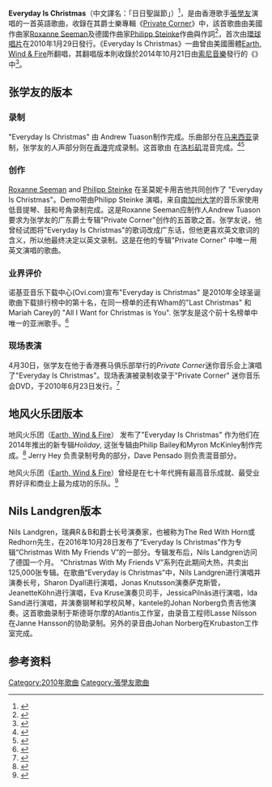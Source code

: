 {{Infobox single
| Name        = Everyday Is Christmas
| Artist      = [[張學友|張學友]]
| Album       = [[Private_Corner|Private Corner]]
<!-- 注释出：| Cover = Privatecorner.jpg -->
| B-side      = 
| Released    = {{Start date|2010|1|29}}
| Recorded    = {{Start date|2009|6}}–{{Start date|2009|8|}}<br/> iMusic Workshop錄音室 位於[[香港|香港]][[南區_(香港)|南區]][[黃竹坑|黃竹坑]]<br/>Peter Mixman錄音室 位於 [[吉隆坡|吉隆坡]]，[[馬來西亞|馬來西亞]]
| Format      = [[CD|CD]]，玻璃CD,[[黑膠唱片|黑膠唱片]]
| Genre       = [[爵士樂|爵士樂]], [[英文流行音樂|英文流行音樂]]
| Length      = {{Duration|m=4|s=55}}
| Label       = [[環球唱片|環球唱片]]（發行）, Ioi Limited（製作）
| Writer      = [[Roxanne_Seeman|Roxanne Seeman]] /[[Philipp_Steinke|Philipp Steinke]]
| Producer    = [[杜自持|杜自持]]、張學友
| Last single = 
| This single = 
| Next single = 
| Misc = 
}}
'''Everyday Is Christmas'''（中文譯名：「日日聖誕節」）<ref>{{cite web|title=Jacky Cheung - Everyday is Christmas|url=http://www.allmusic.com/song/everyday-is-christmas-mt0047425094|website=AllMusix|accessdate=2015-02-13|archive-date=2019-10-16|archive-url=https://web.archive.org/web/20191016133719/https://www.allmusic.com/search/songs/everyday+is+christmas|dead-url=no}}</ref>，是由香港歌手[[張學友|張學友]]演唱的一首英語歌曲，收錄在其爵士樂專輯《[[Private_Corner|Private Corner]]》中，該首歌曲由美國作曲家[[洛珊·西門|Roxanne Seeman]]及德國作曲家[[Philipp_Steinke|Philipp Steinke]]作曲與作詞<ref>{{cite web|title=Jacky Cheung - Private Corner Mini Concert|url=http://www.allmusic.com/album/private-corner-mini-concert-mw0002412250|website=AllMusic|accessdate=2015-02-13|archive-date=2013-01-16|archive-url=https://web.archive.org/web/20130116034207/https://www.allmusic.com/album/private-corner-mini-concert-mw0002412250|dead-url=no}}</ref>，首次由[[環球唱片|環球唱片]]在2010年1月29日發行。《Everyday Is Christmas》一曲曾由美國團體[[球風火|Earth, Wind & Fire]]所翻唱，其翻唱版本則收錄於2014年10月21日由[[索尼音樂|索尼音樂]]發行的《{{link-en|Holiday (球風火專輯)|Holiday (Earth, Wind & Fire album)|Holiday}}》中<ref>{{cite web|title=Exclusive: Earth, Wind & Fire to Release First Holiday Album|url=http://www.billboard.com/articles/news/6266751/earth-wind-fire-holiday-album-release-date|website=Billboard.com|accessdate=2015-02-13|archive-date=2015-01-04|archive-url=https://web.archive.org/web/20150104160828/http://www.billboard.com/articles/news/6266751/earth-wind-fire-holiday-album-release-date|dead-url=no}}</ref>。

==张学友的版本 ==

===录制===
"Everyday Is Christmas" 由 Andrew Tuason制作完成。乐曲部分在[[马来西亚|马来西亚]]录制，张学友的人声部分则在[[香港|香港]]完成录制。这首歌由{{link-en|Gerry Brown|Gerry Brown}} 在[[洛杉矶|洛杉矶]]混音完成。<ref>{{cite web |title=《Private Corner》：想唱就唱 十分响亮 |url=https://ent.qq.com/a/20100205/000396.htm |access-date=2021-03-26 |archive-date=2021-04-22 |archive-url=https://web.archive.org/web/20210422112037/https://ent.qq.com/a/20100205/000396.htm }}</ref><ref>{{cite web |title=《Private Corner》：歌神再出马 摇摆亦潇洒 |url=https://ent.qq.com/a/20100208/000292.htm |access-date=2021-03-26 |archive-date=2014-10-18 |archive-url=https://web.archive.org/web/20141018112455/http://ent.qq.com/a/20100208/000292.htm }}</ref>

===创作===
[[Roxanne_Seeman|Roxanne Seeman]] and [[Philipp_Steinke|Philipp Steinke]] 在圣莫妮卡用吉他共同创作了 "Everyday Is Christmas"。Demo带由Philipp Steinke 演唱，来自[[南加州大学|南加州大学]]的音乐家使用低音提琴、鼓和号角录制完成。这是Roxanne Seeman应制作人Andrew Tuason要求为张学友的广东爵士专辑"Private Corner"创作的五首歌之首。张学友说，他曾经试图将"Everyday Is Christmas"的歌词改成广东话，但他更喜欢英文歌词的含义，所以他最终决定以英文录制。这是在他的专辑"Private Corner" 中唯一用英文演唱的歌曲。

===业界评价 ===
诺基亚音乐下载中心(Ovi.com)宣布"Everyday is Christmas" 是2010年全球圣诞歌曲下载排行榜中的第十名，在同一榜单的还有Wham的"Last Christmas" 和Mariah Carey的 "All I Want for Christmas is You". 张学友是这个前十名榜单中唯一的亚洲歌手。<ref>{{cite web|title=Top ten most downloaded Christmas songs|url=http://www.classicpopicons.com/top-ten-most-downloaded-christmas-songs/|website=Classic Pop Icons|accessdate=2015-02-13|archive-date=2015-02-06|archive-url=https://web.archive.org/web/20150206022103/http://www.classicpopicons.com/top-ten-most-downloaded-christmas-songs/|dead-url=no}}</ref>

===现场表演 ===

4月30日，张学友在他于香港赛马俱乐部举行的''Private Corner''迷你音乐会上演唱了"Everyday Is Christmas"。现场表演被录制收录于"Private Corner" 迷你音乐会DVD，于2010年6月23日发行。<ref>{{cite web|title=News|url=http://yellowcranestower.blogspot.com/2010/05/532010-news.html|website=blogspot.com|accessdate=2015-02-13|archive-date=2015-02-06|archive-url=https://web.archive.org/web/20150206051414/http://yellowcranestower.blogspot.com/2010/05/532010-news.html|dead-url=no}}</ref>

== 地风火乐团版本 ==

地风火乐团（[[Earth,_Wind_&_Fire|Earth, Wind & Fire]]） 发布了"Everyday Is Christmas" 作为他们在2014年推出的新专辑''Holiday'', 这张专辑由Philip Bailey和Myron McKinley制作完成。<ref>{{cite web|title=Exclusive: Earth, Wind & Fire to Release First Holiday Album|url=http://www.billboard.com/articles/news/6266751/earth-wind-fire-holiday-album-release-date|website=Billboard|accessdate=2015-02-13|archive-date=2015-01-04|archive-url=https://web.archive.org/web/20150104160828/http://www.billboard.com/articles/news/6266751/earth-wind-fire-holiday-album-release-date|dead-url=no}}</ref>   Jerry Hey 负责录制号角的部分，Dave Pensado 则负责混音部分。

地风火乐团（[[Earth,_Wind_&_Fire|Earth, Wind & Fire]]）曾经是在七十年代拥有最高音乐成就、最受业界好评和商业上最为成功的乐队。<ref>{{cite web|title=Holiday|url=https://itunes.apple.com/gb/album/holiday/id925024632|website=iTunes|accessdate=2015-02-13|archive-date=2015-01-09|archive-url=https://web.archive.org/web/20150109210655/https://itunes.apple.com/gb/album/holiday/id925024632|dead-url=no}}</ref>

== Nils Landgren版本 ==

Nils Landgren，瑞典R＆B和爵士长号演奏家，也被称为The Red With Horn或Redhorn先生，在2016年10月28日发布了“Everyday Is Christmas”作为专辑“Christmas With My Friends V”的一部分。专辑发布后，Nils Landgren访问了德国一个月。 “Christmas With My Friends V”系列在此期间大热，共卖出125,000张专辑。在歌曲“Everyday is Christmas”中，Nils Landgren进行演唱并演奏长号，Sharon Dyall进行演唱，Jonas Knutsson演奏萨克斯管，JeanetteKöhn进行演唱，Eva Kruse演奏贝司手，JessicaPilnäs进行演唱，Ida Sand进行演唱，并演奏钢琴和学校风琴，kantele的Johan Norberg负责吉他演奏。这首歌曲录制于斯德哥尔摩的Atlantis工作室，由录音工程师Lasse Nilsson在Janne Hansson的协助录制。另外的录音由Johan Norberg在Krubaston工作室完成。

==参考资料==
{{reflist}}
{{張學友}}
[[Category:2010年歌曲|Category:2010年歌曲]]
[[Category:張學友歌曲|Category:張學友歌曲]]